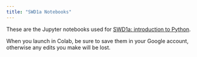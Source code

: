 ```yaml
---
title: "SWD1a Notebooks"
---
```


These are the Jupyter notebooks used for [SWD1a: introduction to Python](https://arctraining.github.io/python-novice-inflammation/01-intro.html).

When you launch in Colab, be sure to save them in your Google account, otherwise any edits you make will be lost.